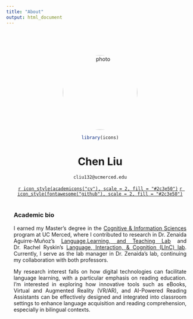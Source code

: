 ```yaml
---
title: "About"
output: html_document
---
```

<style type="text/css">
.title {
  display: none;
}
img {
  border-radius: 200px 200px 200px 200px;
}

</style>

<div class="row" style="text-align: center; padding-top: 50px; padding-right: 20px;padding-left: 20px">

<img src="images/webphoto.jpg" alt="photo" width="200" height="200" style="float:center">

```r
library(icons)
```

# Chen Liu

`cliu132@ucmerced.edu`

[`r icon_style(academicons("cv"), scale = 2, fill = "#2c3e50")`](pdfs/CV_ChenLiu.pdf)
[`r icon_style(fontawesome("github"), scale = 2, fill = "#2c3e50")`](https://github.com/joyce9936)
</div>

<div class="row" style="text-align: justify; text-justify: inter-word;  padding-top: 2px;padding-right: 20px;padding-left: 20px">


### Academic bio

I earned my Master's degree in the [Cognitive & Information Sciences](https://cogsci.ucmerced.edu) program at UC Merced, where I contributed to research in Dr. Zenaida Aguirre-Muñoz's [Language,Learning, and Teaching Lab](https://www.languagelearningandteachinglab.org/) and Dr. Rachel Ryskin's [Language, Interaction, & Cognition (LInC) lab](https://linclab0.github.io). Currently, I serve as the lab manager in Dr. Zenaida's lab, continuing my collaboration with both professors. 

My research interest falls on how digital technologies can facilitate language learning, with a particular emphasis on reading education. I'm interested in exploring how innovative tools such as eBooks, Virtual and Augmented Reality (VR/AR), and AI-Powered Reading Assistants can be effectively designed and integrated into classroom settings to enhance language acquisition and reading comprehension, especially in bilingual contexts.

</div>
